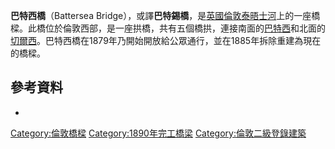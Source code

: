 {{Infobox bridge
| bridge_name   = Battersea Bridge
| image         = Battersea bridge 1.jpg
| carries       = [[A3220_road|A3220 road]]
| crosses       = [[泰晤士河|泰晤士河]]
| preceded      = [[巴特西鐵路橋|巴特西鐵路橋]]
| followed      = [[阿爾伯特橋_(倫敦)|阿爾伯特橋]]
| locale        = [[英國|英國]][[倫敦|倫敦]]
| designer      = [[Joseph_Bazalgette|Joseph Bazalgette]]
| design        = [[拱橋|拱橋]]
| material      = 
| spans         = 5
| pierswater    = 4
| mainspan      = {{convert|163|ft|m}}
| length        = {{convert|725|ft|6|in|m}}
| width         = {{convert|40|ft|m}}
| below         = {{convert|38|ft|9|in|m|sigfig=3}} at [[lowest_astronomical_tide|lowest astronomical tide]]
| traffic       = 26,041個車輛（2004）{{sfn|Cookson|2006|p=316}}
| open          = 1890年7月21日
| heritage      = [[登錄建築二級登錄建築|登錄建築二級登錄建築]]
| replaces      = Old Battersea Bridge (1771–1885) a.k.a. Chelsea Bridge
| coordinates   = {{coord|51|28|52|N|0|10|21|W|region:GB_type:landmark|display=inline,title}}
}}
'''巴特西橋'''（Battersea Bridge），或譯'''巴特錫橋'''，是[[英國|英國]][[倫敦|倫敦]][[泰晤士河|泰晤士河]]上的一座橋樑。此橋位於倫敦西部，是一座拱橋，共有五個橋拱，連接南面的[[巴特西|巴特西]]和北面的[[切爾西_(倫敦)|切爾西]]。巴特西橋在1879年乃開始開放給公眾通行，並在1885年拆除重建為現在的橋樑。
==參考資料==
{{Reflist}}
* {{cite book
  | last = Cookson
  | first = Brian
  | year = 2006
  | title = Crossing the River
  | publisher = Mainstream
  | location = Edinburgh
  | isbn = 978-1-84018-976-6
  | oclc = 63400905
  }}
[[Category:倫敦橋樑|Category:倫敦橋樑]]
[[Category:1890年完工橋梁|Category:1890年完工橋梁]]
[[Category:倫敦二級登錄建築|Category:倫敦二級登錄建築]]